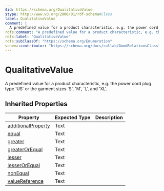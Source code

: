 ```yaml
---
$id: https://schema.org/QualitativeValue
$type: http://www.w3.org/2000/01/rdf-schema#Class
label: QualitativeValue
comment: |
  A predefined value for a product characteristic, e.g. the power cord plug type 'US' or the garment sizes 'S', 'M', 'L', and 'XL'.
rdfs:comment: "A predefined value for a product characteristic, e.g. the power cord plug type 'US' or the garment sizes 'S', 'M', 'L', and 'XL'."
rdfs:label: "QualitativeValue"
rdfs:subClassOf: "https://schema.org/Enumeration"
schema:contributor: "https://schema.org/docs/collab/GoodRelationsClass"
---
```


# QualitativeValue

A predefined value for a product characteristic, e.g. the power cord plug type 'US' or the garment sizes 'S', 'M', 'L', and 'XL'.

## Inherited Properties

| Property | Expected Type | Description |
| --- | --- | --- |
| [additionalProperty](https://schema.org/additionalProperty) | Text |  |
| [equal](https://schema.org/equal) | Text |  |
| [greater](https://schema.org/greater) | Text |  |
| [greaterOrEqual](https://schema.org/greaterOrEqual) | Text |  |
| [lesser](https://schema.org/lesser) | Text |  |
| [lesserOrEqual](https://schema.org/lesserOrEqual) | Text |  |
| [nonEqual](https://schema.org/nonEqual) | Text |  |
| [valueReference](https://schema.org/valueReference) | Text |  |
